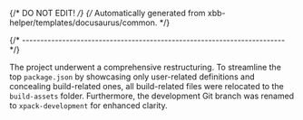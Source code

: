 {/* DO NOT EDIT! */}
{/* Automatically generated from xbb-helper/templates/docusaurus/common. */}

{/* ------------------------------------------------------------------------ */}

The project underwent a comprehensive restructuring. To streamline the top
`package.json` by showcasing only user-related definitions and concealing
build-related ones, all build-related files were relocated to the
`build-assets` folder. Furthermore, the development Git branch was
renamed to `xpack-development` for enhanced clarity.
